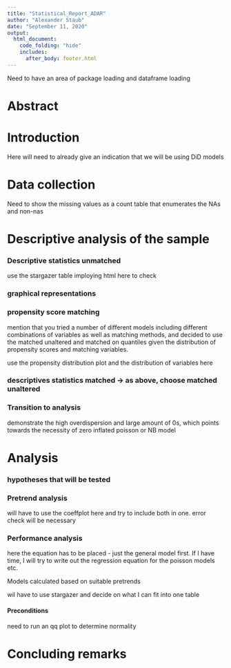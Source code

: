 ```yaml
---
title: "Statistical_Report_ADAR"
author: "Alexander Staub"
date: "September 11, 2020"
output: 
  html_document:
    code_folding: "hide"
    includes:
      after_body: footer.html
---
```


Need to have an area of package loading and dataframe loading

# Abstract

# Introduction

Here will need to already give an indication that we will be using DiD models

# Data collection

Need to show the missing values as a count table that enumerates the NAs and non-nas

# Descriptive analysis of the sample

### Descriptive statistics unmatched
use the stargazer table imploying html here to check

### graphical representations

### propensity score matching

mention that you tried a number of different models including different combinations of variables as well as matching methods, and decided to use the matched unaltered and matched on quantiles given the distribution of propensity scores and matching variables.

use the propensity distribution plot and the distribution of variables here

### descriptives statistics matched -> as above, choose matched unaltered

### Transition to analysis

demonstrate the high overdispersion and large amount of 0s, which points towards the necessity of zero inflated poisson or NB model



# Analysis

### hypotheses that will be tested

### Pretrend analysis

will have to use the coeffplot here and try to include both in one. 
error check will be necessary

### Performance analysis

here the equation has to be placed
- just the general model first. If I have time, I will try to write out the regression equation for the poisson models etc. 

Models calculated based on suitable pretrends

wil have to use stargazer and decide on what I can fit into one table

#### Preconditions
need to run an qq plot to determine normality

# Concluding remarks


